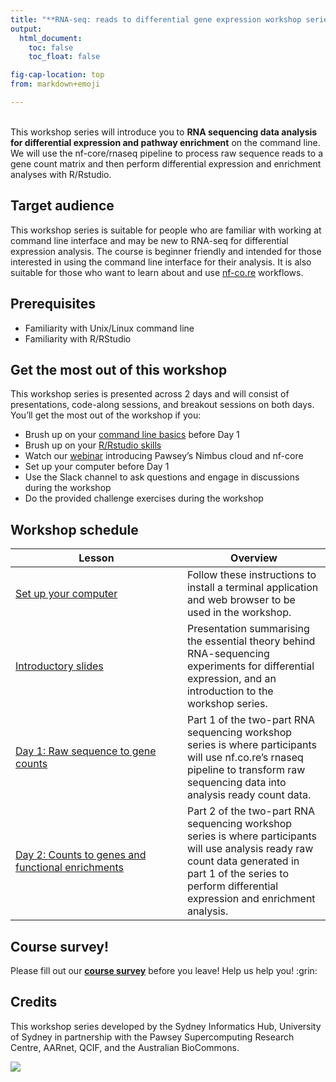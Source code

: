 ```yaml
---
title: "**RNA-seq: reads to differential gene expression workshop series**"
output:
  html_document:
    toc: false
    toc_float: false

fig-cap-location: top
from: markdown+emoji

---
```


<br>This workshop series will introduce you to **RNA sequencing data analysis for differential expression and pathway enrichment** on the command line. We will use the nf-core/rnaseq pipeline to process raw sequence reads to a gene count matrix and then perform differential expression and enrichment analyses with R/Rstudio.   

## **Target audience**{.unlisted}

This workshop series is suitable for people who are familiar with working at command line interface and may be new to RNA-seq for differential expression analysis. The course is beginner friendly and intended for those interested in using the command line interface for their analysis. It is also suitable for those who want to learn about and use [nf-co.re](https://nf-co.re/) workflows. 

## **Prerequisites**{.unlisted}

* Familiarity with Unix/Linux command line
* Familiarity with R/RStudio

## **Get the most out of this workshop**{.unlisted}

This workshop series is presented across 2 days and will consist of presentations, code-along sessions, and breakout sessions on both days. You'll get the most out of the workshop if you:

* Brush up on your [command line basics](https://datacarpentry.org/shell-genomics/) before Day 1  
* Brush up on your [R/Rstudio skills](https://datacarpentry.org/genomics-r-intro/) 
* Watch our [webinar](https://www.youtube.com/watch?v=VnLX63yXbJU) introducing Pawsey's Nimbus cloud and nf-core
* Set up your computer before Day 1 
* Use the Slack channel to ask questions and engage in discussions during the workshop
* Do the provided challenge exercises during the workshop

## **Workshop schedule**{.unlisted}

| Lesson     | Overview |
|------------|----------|
| [Set up your computer](setup.html)| Follow these instructions to install a terminal application and web browser to be used in the workshop. |
| [Introductory slides](https://docs.google.com/presentation/d/1Na2nAlK34N196ONzMazGbpxvd-h7Ltx82webeLlN4RU/edit?usp=sharing) | Presentation summarising the essential theory behind RNA-sequencing experiments for differential expression, and an introduction to the workshop series.          |
| [Day 1: Raw sequence to gene counts](https://sydney-informatics-hub.github.io/rna-seq-pt1-quarto/) | Part 1 of the two-part RNA sequencing workshop series is where participants will use nf.co.re's rnaseq pipeline to transform raw sequencing data into analysis ready count data.     |
| [Day 2: Counts to genes and functional enrichments](https://sydney-informatics-hub.github.io/rna-seq-pt2-quarto/) | Part 2 of the two-part RNA sequencing workshop series is where participants will use analysis ready raw count data generated in part 1 of the series to perform differential expression and enrichment analysis. |


## **Course survey!** {.unlisted}

Please fill out our **[course survey](https://www.surveymonkey.com/r/rnaseq2022)** before you leave! Help us help you! :grin:

## **Credits**{.unlisted}

This workshop series developed by the Sydney Informatics Hub, University of Sydney in partnership with the Pawsey Supercomputing Research Centre, AARnet, QCIF, and the Australian BioCommons. 

![](/fig/partners.png)